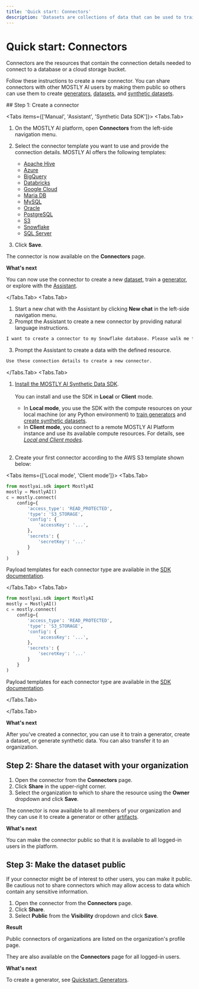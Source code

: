```yaml
---
title: 'Quick start: Connectors'
description: 'Datasets are collections of data that can be used to train generators and create synthetic data.'
---
```



# Quick start: Connectors

Connectors are the resources that contain the connection details needed to connect to a database or a cloud storage bucket.

Follow these instructions to create a new connector. You can share connectors with other MOSTLY AI users by making them public so others can use them to create [generators](/quick-start/model-creators), [datasets](/quick-start/dataset-quickstart), and [synthetic datasets](/quick-start/data-consumers).

<Steps>
## Step 1: Create a connector

<Tabs items={['Manual', 'Assistant', 'Synthetic Data SDK']}>
<Tabs.Tab>

1. On the MOSTLY AI platform, open **Connectors** from the left-side navigation menu.
2. Select the connector template you want to use and provide the connection details. MOSTLY AI offers the following templates:
    - [Apache Hive](/connectors/apache-hive)
    - [Azure](/connectors/azure)
    - [BigQuery](/connectors/bigquery)
    - [Databricks](/connectors/databricks)
    - [Google Cloud](/connectors/google-cloud)
    - [Maria DB](/connectors/mariadb)
    - [MySQL](/connectors/mysql)
    - [Oracle](/connectors/oracle)
    - [PostgreSQL](/connectors/postgresql)
    - [S3](/connectors/s3)
    - [Snowflake](/connectors/snowflake)
    - [SQL Server](/connectors/sql-server)

3. Click **Save**.

The connector is now available on the **Connectors** page.

**What's next**

You can now use the connector to create a new [dataset](/quick-start/dataset-quickstart), train a [generator](/quick-start/model-creators), or explore with the [Assistant](/assistant).

</Tabs.Tab>
<Tabs.Tab>

1. Start a new chat with the Assistant by clicking **New chat** in the left-side navigation menu.
2. Prompt the Assistant to create a new connector by providing natural language instructions.

```bash
I want to create a connector to my Snowflake database. Please walk me through the process step by step.
```

3. Prompt the Assistant to create a data with the defined resource.

```bash
Use these connection details to create a new connector.
```

</Tabs.Tab>
<Tabs.Tab>

1. [Install the MOSTLY AI Synthetic Data SDK](/python-sdk#installation).<br /><br />
   You can install and use the SDK in **Local** or **Client** mode.

   - In **Local mode**, you use the SDK with the compute resources on your local machine (or any Python environment) to [train generators](/generators/train) and [create synthetic datasets](/synthetic-datasets/generate).
   - In **Client mode**, you connect to a remote MOSTLY AI Platform instance and use its available compute resources.
     For details, see [_Local and Client modes_](/python-sdk#local-and-client-modes).<br /><br />

2. Create your first connector according to the AWS S3 template shown below:

<Tabs items={['Local mode', 'Client mode']}>
<Tabs.Tab>

```python copy filename="python"
from mostlyai.sdk import MostlyAI
mostly = MostlyAI()
c = mostly.connect(
    config={
        'access_type': 'READ_PROTECTED',
        'type': 'S3_STORAGE',
        'config': {
            'accessKey': '...',
        },
        'secrets': {
            'secretKey': '...'
        }
    }
)
```

<CustomCallout>Payload templates for each connector type are available in the [SDK documentation](https://mostly-ai.github.io/mostlyai/api_client/#mostlyai.sdk.client.api.MostlyAI.connect).</CustomCallout>


</Tabs.Tab>
<Tabs.Tab>

```python copy filename="python" 
from mostlyai.sdk import MostlyAI
mostly = MostlyAI()
c = mostly.connect(
    config={
        'access_type': 'READ_PROTECTED',
        'type': 'S3_STORAGE',
        'config': {
            'accessKey': '...',
        },
        'secrets': {
            'secretKey': '...'
        }
    }
)
```

<CustomCallout>Payload templates for each connector type are available in the [SDK documentation](https://mostly-ai.github.io/mostlyai/api_client/#mostlyai.sdk.client.api.MostlyAI.connect).</CustomCallout>

</Tabs.Tab>
</Tabs>

</Tabs.Tab>
</Tabs>

**What's next**

After you've created a connector, you can use it to train a generator, create a dataset, or generate synthetic data. You can also transfer it to an organization.

## Step 2: Share the dataset with your organization

1. Open the connector from the **Connectors** page.
2. Click **Share** in the upper-right corner.
3. Select the organization to which to share the resource using the **Owner** dropdown and click **Save**.

The connector is now available to all members of your organization and they can use it to create a generator or other [artifacts](/assistant/artifacts).

**What's next**

You can make the connector public so that it is available to all logged-in users in the platform.

## Step 3: Make the dataset public

If your connector might be of interest to other users, you can make it public. Be cautious not to share connectors which may allow access to data which contain any sensitive information.

1. Open the connector from the **Connectors** page.
2. Click **Share**.
3. Select **Public** from the **Visibility** dropdown and click **Save**.

**Result**

Public connectors of organizations are listed on the organization's profile page.

They are also available on the **Connectors** page for all logged-in users.

**What's next**

To create a generator, see [Quickstart: Generators](model-creators).

</Steps>
